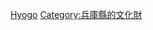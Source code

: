 {{日本行政區劃分類導航|重要文化財}}
{{Commonscat|Important Cultural Property of Japan in Hyogo prefecture}}

[[Category:日本各都道府縣重要文化財|Hyogo]]
[[Category:兵庫縣的文化財|Category:兵庫縣的文化財]]